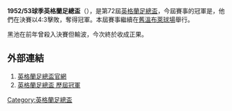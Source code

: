 '''1952/53球季英格蘭足總盃'''（{{lang-en|FA Cup}}），是第72屆[[英格蘭足總盃|英格蘭足總盃]]，今屆賽事的冠軍是{{fc|黑池}}，他們在決賽以4:3擊敗{{fc|保頓}}，奪得冠軍。本屆賽事繼續在[[舊溫布萊球場|舊溫布萊球場]]舉行。

黑池在前年曾殺入決賽但輸波，今次終於收成正果。

==外部連結==
#[http://www.thefa.com/thefacup 英格蘭足總盃官網]{{Webarchive|url=https://wayback.archive-it.org/all/20120424194609/http://www.thefa.com/TheFACup |date=2012-04-24 }}
#[http://www.worldfootball.net/winner/eng-fa-cup/ 英格蘭足總盃 歷屆冠軍]{{Wayback|url=http://www.worldfootball.net/winner/eng-fa-cup/ |date=20190102002248 }}

{{英格兰足总杯}}

[[Category:英格蘭足總盃|Category:英格蘭足總盃]]


{{soccer-stub}}
